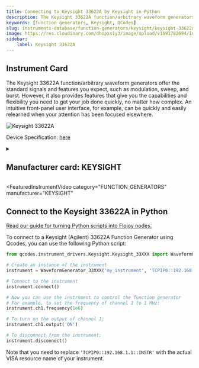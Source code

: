 ```yaml
---
title: Connecting to Keysight 33622A by Keysight in Python
description: The Keysight 33622A function/arbitrary waveform generators offer the standard signals and features you expect, such as modulation, sweep, and burst. However, it also provides features that give you the capabilities and flexibility you need to get your job done quickly, no matter how complex. An intuitive front-panel user interface, for example, can be quickly and easily relearned when your attention has been focused elsewhere.
keywords: [function generators, Keysight, QCodes] 
slug: instruments-database/function-generators/keysight/keysight-33622a 
image: https://res.cloudinary.com/dhopxs1y3/image/upload/v1691782694/Instruments/Function%20Generators/Keysight-33622A/Keysight-33622A.jpg
sidebar:
    label: Keysight 33622A 
---
```



## Instrument Card

The Keysight 33622A function/arbitrary waveform generators offer the standard signals and features you expect, such as modulation, sweep, and burst. However, it also provides features that give you the capabilities and flexibility you need to get your job done quickly, no matter how complex. An intuitive front-panel user interface, for example, can be quickly and easily relearned when your attention has been focused elsewhere.

![Keysight 33622A](https://res.cloudinary.com/dhopxs1y3/image/upload/v1691782694/Instruments/Function%20Generators/Keysight-33622A/Keysight-33622A.jpg)

Device Specification: [here](https://www.keysight.com/us/en/assets/7018-05928/data-sheets/5992-2572.pdf)

<details style={{ marginTop: "15px"}}>
<summary><h2 style={{display:'inline'}}>Manufacturer card: KEYSIGHT</h2></summary>

![KEYSIGHT](https://res.cloudinary.com/dhopxs1y3/image/upload/v1692125973/Instruments/Vendor%20Logos/Keysight.png)

Keysight Technologies, or Keysight, is an American company that manufactures electronics test and measurement equipment and software

- Headquarters: USA
- Yearly Revenue (millions, USD): 5420
- Vendor Website: [here](https://www.keysight.com/us/en/home.html)

</details>


<FeaturedInstrumentVideo
  category="FUNCTION_GENERATORS"
  manufacturer="KEYSIGHT"
></FeaturedInstrumentVideo>

## Connect to the Keysight 33622A in Python

[Read our guide for turning Python scripts into Flojoy nodes.](https://docs.flojoy.ai/contribution/blocks/custom-flojoy-block/)


<Tabs>

<TabItem value="Flojoy" label="Flojoy" className="flojoy-instrument-tabs">

<NodeCardCollection category='FUNCTION_GENERATORS' manufacturer='KEYSIGHT'></NodeCardCollection>

</TabItem>
<TabItem value="QCodes" label="QCodes">

To connect to a Keysight (Agilent) 33622A Function Generator using Qcodes, you can use the following Python script:

```python
from qcodes.instrument_drivers.Keysight.Keysight_33XXX import WaveformGenerator_33XXX

# Create an instance of the instrument
instrument = WaveformGenerator_33XXX('my_instrument', 'TCPIP0::192.168.1.1::INSTR')

# Connect to the instrument
instrument.connect()

# Now you can use the instrument to control the function generator
# For example, to set the frequency of channel 1 to 1 MHz:
instrument.ch1.frequency(1e6)

# To turn on the output of channel 1:
instrument.ch1.output('ON')

# To disconnect from the instrument:
instrument.disconnect()
```

Note that you need to replace `'TCPIP0::192.168.1.1::INSTR'` with the actual VISA resource name of your instrument.

</TabItem>
</Tabs>